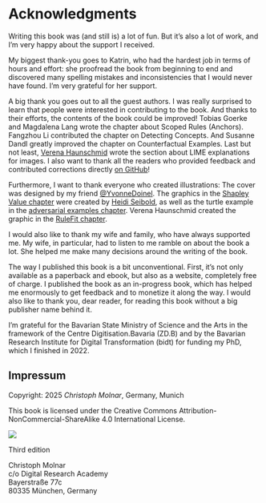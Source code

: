 # Acknowledgments

Writing this book was (and still is) a lot of fun.
But it's also a lot of work, and I'm very happy about the support I received.

My biggest thank-you goes to Katrin, who had the hardest job in terms of hours and effort: she proofread the book from beginning to end and discovered many spelling mistakes and inconsistencies that I would never have found.
I'm very grateful for her support.

A big thank you goes out to all the guest authors.
I was really surprised to learn that people were interested in contributing to the book.
And thanks to their efforts, the contents of the book could be improved!
Tobias Goerke and Magdalena Lang wrote the chapter about Scoped Rules (Anchors).
Fangzhou Li contributed the chapter on Detecting Concepts.
And Susanne Dandl greatly improved the chapter on Counterfactual Examples.
Last but not least, [Verena Haunschmid](https://twitter.com/ExpectAPatronum) wrote the section about LIME explanations for images.
I also want to thank all the readers who provided feedback and contributed corrections directly [on GitHub](https://github.com/christophM/interpretable-ml-book/graphs/contributors)!

Furthermore, I want to thank everyone who created illustrations:
The cover was designed by my friend [\@YvonneDoinel](https://twitter.com/YvonneDoinel).
The graphics in the [Shapley Value chapter](#shapley) were created by [Heidi Seibold](https://twitter.com/HeidiBaya), as well as the turtle example in the [adversarial examples chapter](#adversarial).
Verena Haunschmid created the graphic in the [RuleFit chapter](#rulefit).

I would also like to thank my wife and family, who have always supported me.
My wife, in particular, had to listen to me ramble on about the book a lot.
She helped me make many decisions around the writing of the book.

The way I published this book is a bit unconventional.
First, it's not only available as a paperback and ebook, but also as a website, completely free of charge.
I published the book as an in-progress book, which has helped me enormously to get feedback and to monetize it along the way.
I would also like to thank you, dear reader, for reading this book without a big publisher name behind it.

I'm grateful for the Bavarian State Ministry of Science and the Arts in the framework of the Centre Digitisation.Bavaria (ZD.B) and by the Bavarian Research Institute for Digital Transformation (bidt) for funding my PhD, which I finished in 2022.

::: {.content-visible when-format="epub"}

# Impressum {-}

Copyright: 2025 *Christoph Molnar*, Germany, Munich

This book is licensed under the Creative Commons Attribution-NonCommercial-ShareAlike 4.0 International License.

![](images/by-nc-sa.jpg)


Third edition

Christoph Molnar  
c/o Digital Research Academy  
Bayerstraße 77c  
80335 München, Germany

:::


